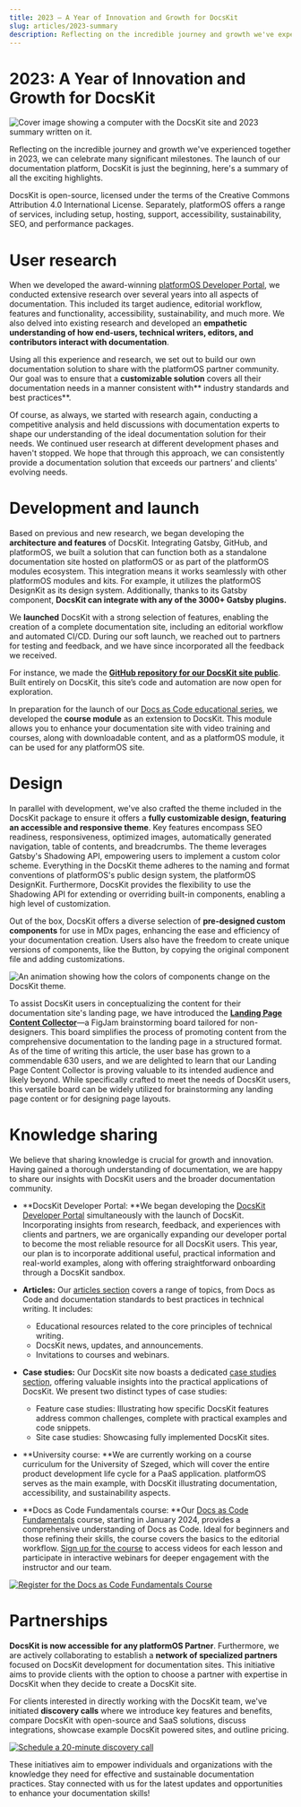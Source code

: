 ```yaml
---
title: 2023 — A Year of Innovation and Growth for DocsKit
slug: articles/2023-summary
description: Reflecting on the incredible journey and growth we've experienced together in 2023, we can celebrate many significant milestones. The launch of our documentation platform, DocsKit is just the beginning, here's a summary of all the exciting highlights.
---
```


# 2023: A Year of Innovation and Growth for DocsKit

![Cover image showing a computer with the DocsKit site and 2023 summary written on it.](./assets/2023-summary-cover.png)

Reflecting on the incredible journey and growth we've experienced together in 2023, we can celebrate many significant milestones. The launch of our documentation platform, DocsKit is just the beginning, here's a summary of all the exciting highlights.

<Message variant="info">
  DocsKit is open-source, licensed under the terms of the Creative Commons Attribution 4.0 International License. Separately, platformOS offers a range of services, including setup, hosting, support, accessibility, sustainability, SEO, and performance packages.
</Message>

# User research

When we developed the award-winning [platformOS Developer Portal](https://documentation.platformos.com/), we conducted extensive research over several years into all aspects of documentation. This included its target audience, editorial workflow, features and functionality, accessibility, sustainability, and much more. We also delved into existing research and developed an **empathetic understanding of how end-users, technical writers, editors, and contributors interact with documentation**.

Using all this experience and research, we set out to build our own documentation solution to share with the platformOS partner community. Our goal was to ensure that a **customizable solution** covers all their documentation needs in a manner consistent with** industry standards and best practices**.

Of course, as always, we started with research again, conducting a competitive analysis and held discussions with documentation experts to shape our understanding of the ideal documentation solution for their needs. We continued user research at different development phases and haven't stopped. We hope that through this approach, we can consistently provide a documentation solution that exceeds our partners’ and clients' evolving needs.

# Development and launch

Based on previous and new research, we began developing the **architecture and features** of DocsKit. Integrating Gatsby, GitHub, and platformOS, we built a solution that can function both as a standalone documentation site hosted on platformOS or as part of the platformOS modules ecosystem. This integration means it  works seamlessly with other platformOS modules and kits. For example, it utilizes the platformOS DesignKit as its design system. Additionally, thanks to its Gatsby component, **DocsKit can integrate with any of the 3000+ Gatsby plugins.**

We **launched** DocsKit with a strong selection of features, enabling the creation of a complete documentation site, including an editorial workflow and automated CI/CD. During our soft launch, we reached out to partners for testing and feedback, and we have since incorporated all the feedback we received.

For instance, we made the **[GitHub repository for our DocsKit site public](https://github.com/Platform-OS/docskit-landing)**. Built entirely on DocsKit, this site’s code and automation are now open for exploration.

In preparation for the launch of our [Docs as Code educational series](https://docskit.platformos.com/docs-as-code-course/), we developed the **course module** as an extension to DocsKit. This module allows you to enhance your documentation site with video training and courses, along with downloadable content, and as a platformOS module, it can be used for any platformOS site.

# Design

In parallel with development, we've also crafted the theme included in the DocsKit package to ensure it offers a **fully customizable design, featuring an accessible and responsive theme**. Key features encompass SEO readiness, responsiveness, optimized images, automatically generated navigation, table of contents, and breadcrumbs. The theme leverages Gatsby's Shadowing API, empowering users to implement a custom color scheme. Everything in the DocsKit theme adheres to the naming and format conventions of platformOS's public design system, the platformOS DesignKit. Furthermore, DocsKit provides the flexibility to use the Shadowing API for extending or overriding built-in components, enabling a high level of customization. 

Out of the box, DocsKit offers a diverse selection of **pre-designed custom components** for use in MDx pages, enhancing the ease and efficiency of your documentation creation. Users also have the freedom to create unique versions of components, like the Button, by copying the original component file and adding customizations. 

![An animation showing how the colors of components change on the DocsKit theme.](./assets/customization.gif)

To assist DocsKit users in conceptualizing the content for their documentation site's landing page, we have introduced the **[Landing Page Content Collector](https://docskit.platformos.com/articles/landing-page-content-collector/)**—a FigJam brainstorming board tailored for non-designers. This board simplifies the process of promoting content from the comprehensive documentation to the landing page in a structured format. As of the time of writing this article, the user base has grown to a commendable 630 users, and we are delighted to learn that our Landing Page Content Collector is proving valuable to its intended audience and likely beyond. While specifically crafted to meet the needs of DocsKit users, this versatile board can be widely utilized for brainstorming any landing page content or for designing page layouts. 

# Knowledge sharing

We believe that sharing knowledge is crucial for growth and innovation. Having gained a thorough understanding of documentation, we are happy to share our insights with DocsKit users and the broader documentation community.

* **DocsKit Developer Portal: **We began developing the [DocsKit Developer Portal](https://docskit.platformos.com/) simultaneously with the launch of DocsKit. Incorporating insights from research, feedback, and experiences with clients and partners, we are organically expanding our developer portal to become the most reliable resource for all DocsKit users. This year, our plan is to incorporate additional useful, practical information and real-world examples, along with offering straightforward onboarding through a DocsKit sandbox. 

* **Articles:** Our [articles section](https://docskit.platformos.com/articles/) covers a range of topics, from Docs as Code and documentation standards to best practices in technical writing. It includes:
   * Educational resources related to the core principles of technical writing.
   * DocsKit news, updates, and announcements.
   * Invitations to courses and webinars.

* **Case studies:** Our DocsKit site now boasts a dedicated [case studies section](https://docskit.platformos.com/case-studies/), offering valuable insights into the practical applications of DocsKit. We present two distinct types of case studies:
   * Feature case studies: Illustrating how specific DocsKit features address common challenges, complete with practical examples and code snippets.
   * Site case studies: Showcasing fully implemented DocsKit sites. 

* **University course: **We are currently working on a course curriculum for the University of Szeged, which will cover the entire product development life cycle for a PaaS application. platformOS serves as the main example, with DocsKit illustrating documentation, accessibility, and sustainability aspects. 

* **Docs as Code Fundamentals course: **Our [Docs as Code Fundamentals](https://docskit.platformos.com/docs-as-code-course/) course, starting in January 2024, provides a comprehensive understanding of Docs as Code. Ideal for beginners and those refining their skills, the course covers the basics to the editorial workflow. [Sign up for the course](https://docskit.platformos.com/user/register) to access videos for each lesson and participate in interactive webinars for deeper engagement with the instructor and our team.

<a href="/user/register"><img src="./assets/course-registration-banner" alt="Register for the Docs as Code Fundamentals Course"></a>

# Partnerships 

**DocsKit is now accessible for any platformOS Partner**. Furthermore, we are actively collaborating to establish a **network of specialized partners** focused on DocsKit development for documentation sites. This initiative aims to provide clients with the option to choose a partner with expertise in DocsKit when they decide to create a DocsKit site. 

For clients interested in directly working with the DocsKit team, we've initiated **discovery calls** where we introduce key features and benefits, compare DocsKit with open-source and SaaS solutions, discuss integrations, showcase example DocsKit powered sites, and outline pricing.

<a href="https://calendar.thetrackapp.com/colin-frost/5939f8d5-c49e-4626-9e70-3f51aa599dcd"><img src="./assets/discovery-call-banner" alt="Schedule a 20-minute discovery call"></a>

These initiatives aim to empower individuals and organizations with the knowledge they need for effective and sustainable documentation practices. Stay connected with us for the latest updates and opportunities to enhance your documentation skills!
